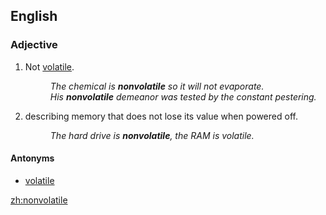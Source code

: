 ==English==

===Adjective===
{{en-adj}}

#Not [[volatile]].
#:''The chemical is '''nonvolatile''' so it will not evaporate.''
#:''His '''nonvolatile''' demeanor was tested by the constant pestering.''
# {{computing}} describing memory that does not lose its value when powered off.
#:''The hard drive is '''nonvolatile''', the RAM is volatile.''

====Antonyms====
*[[volatile]]

[[zh:nonvolatile]]